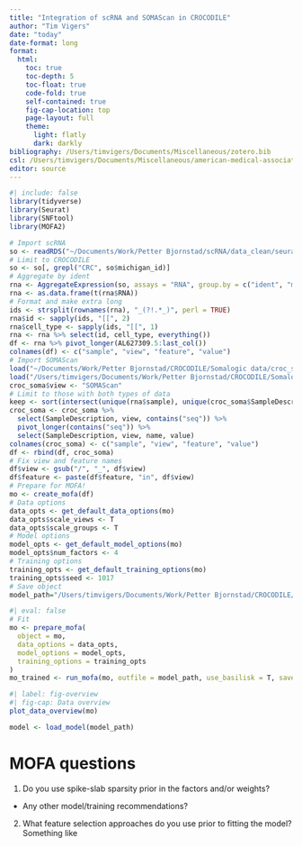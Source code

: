 ```yaml
---
title: "Integration of scRNA and SOMAScan in CROCODILE"
author: "Tim Vigers"
date: "today"
date-format: long
format:
  html:
    toc: true
    toc-depth: 5
    toc-float: true
    code-fold: true
    self-contained: true
    fig-cap-location: top
    page-layout: full
    theme:
      light: flatly
      dark: darkly
bibliography: /Users/timvigers/Documents/Miscellaneous/zotero.bib
csl: /Users/timvigers/Documents/Miscellaneous/american-medical-association.csl
editor: source
---
```


```r
#| include: false
library(tidyverse)
library(Seurat)
library(SNFtool)
library(MOFA2)
```

```r
# Import scRNA
so <- readRDS("~/Documents/Work/Petter Bjornstad/scRNA/data_clean/seurat_data_no_computations.RDS")
# Limit to CROCODILE
so <- so[, grepl("CRC", so$michigan_id)]
# Aggregate by ident
rna <- AggregateExpression(so, assays = "RNA", group.by = c("ident", "michigan_id"))
rna <- as.data.frame(t(rna$RNA))
# Format and make extra long
ids <- strsplit(rownames(rna), "_(?!.*_)", perl = TRUE)
rna$id <- sapply(ids, "[[", 2)
rna$cell_type <- sapply(ids, "[[", 1)
rna <- rna %>% select(id, cell_type, everything())
df <- rna %>% pivot_longer(AL627309.5:last_col())
colnames(df) <- c("sample", "view", "feature", "value")
# Import SOMAScan
load("~/Documents/Work/Petter Bjornstad/CROCODILE/Somalogic data/croc_soma.Rdata")
load("/Users/timvigers/Documents/Work/Petter Bjornstad/CROCODILE/Somalogic data/analytes.Rdata")
croc_soma$view <- "SOMAScan"
# Limit to those with both types of data
keep <- sort(intersect(unique(rna$sample), unique(croc_soma$SampleDescription)))
croc_soma <- croc_soma %>%
  select(SampleDescription, view, contains("seq")) %>%
  pivot_longer(contains("seq")) %>%
  select(SampleDescription, view, name, value)
colnames(croc_soma) <- c("sample", "view", "feature", "value")
df <- rbind(df, croc_soma)
# Fix view and feature names
df$view <- gsub("/", "_", df$view)
df$feature <- paste(df$feature, "in", df$view)
# Prepare for MOFA!
mo <- create_mofa(df)
# Data options
data_opts <- get_default_data_options(mo)
data_opts$scale_views <- T
data_opts$scale_groups <- T
# Model options
model_opts <- get_default_model_options(mo)
model_opts$num_factors <- 4
# Training options
training_opts <- get_default_training_options(mo)
training_opts$seed <- 1017
# Save object
model_path="/Users/timvigers/Documents/Work/Petter Bjornstad/CROCODILE/Data_Cleaned/mofa_model.hdf5"
```

```r
#| eval: false
# Fit
mo <- prepare_mofa(
  object = mo,
  data_options = data_opts,
  model_options = model_opts,
  training_options = training_opts
)
mo_trained <- run_mofa(mo, outfile = model_path, use_basilisk = T, save_data = F)
```

```r
#| label: fig-overview
#| fig-cap: Data overview
plot_data_overview(mo)
```

```r
model <- load_model(model_path)
```

# MOFA questions

1. Do you use spike-slab sparsity prior in the factors and/or weights? 
  - Any other model/training recommendations?
  
2. What feature selection approaches do you use prior to fitting the model? Something like 
